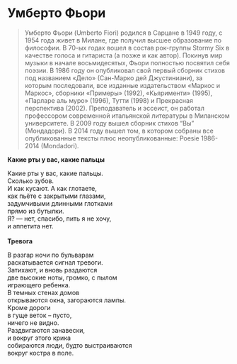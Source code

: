 # Умберто Фьори

> Умберто Фьори (Umberto Fiori) родился в Сарцане в 1949 году, с 1954 года живет в Милане, где получил высшее образование по философии. В 70-ых годах вошел в состав рок-группы Stormy Six в качестве голоса и гитариста (а позже и как автор). Покинув мир музыки в начале восьмидесятых, Фьори полностью посвятил себя поэзии. В 1986 году он опубликовал свой первый сборник стихов под названием «Дело» (Сан-Марко дей Джустиниани), за которым последовали, все изданные издательством «Маркос и Маркос», сборники «Примеры» (1992), «Кьярименти» (1995), «Парларе аль муро» (1996), Тутти (1998) и Прекрасная перспектива (2002). Преподаватель и эссеист, он работал профессором современной итальянской литературы в Миланском университете. В 2009 году вышел сборник стихов “Вы” (Мондадори). В 2014 году вышел том, в котором собраны все опубликованные тексты плюс неопубликованные: Poesie 1986-2014 (Mondadori).\

**Какие рты у вас, какие пальцы**

Какие рты у вас, какие пальцы.\
Сколько зубов.\
И как кусают. А как глотаете,\
как пьёте с закрытыми глазами,\
задумчивыми длинными глотками\
прямо из бутылки.\
Я? — нет, спасибо, пить я не хочу,\
и аппетита нет.\
\
**Тревога**

В разгар ночи по бульварам\
раскатывается сигнал тревоги.\
Затихают, и вновь раздаются\
две высокие ноты, громко, с пылом\
играющего ребенка.\
В темных стенах домов\
открываются окна, загораются лампы.\
Кроме дороги\
в гуще веток – пусто,\
ничего не видно.\
Раздвигаются занавески,\
и вокруг этого крика\
собираются люди, будто выстраиваются\
вокруг костра в поле.\
\
